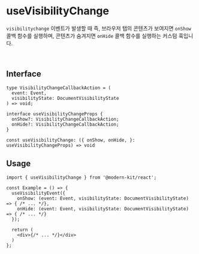 # useVisibilityChange

`visibilitychange` 이벤트가 발생할 때 즉, 브라우저 탭의 콘텐츠가 보여지면 `onShow` 콜백 함수를 실행하며, 콘텐츠가 숨겨지면 `onHide` 콜백 함수를 실행하는 커스텀 훅입니다.

<br />

## Interface
```tsx
type VisibilityChangeCallbackAction = (
  event: Event,
  visibilityState: DocumentVisibilityState
) => void;

interface useVisibilityChangeProps {
  onShow?: VisibilityChangeCallbackAction;
  onHide?: VisibilityChangeCallbackAction;
}

const useVisibilityChange: ({ onShow, onHide, }: useVisibilityChangeProps) => void
```

## Usage
```tsx
import { useVisibilityChange } from '@modern-kit/react';

const Example = () => {
  useVisibilityEvent({
    onShow: (event: Event, visibilityState: DocumentVisibilityState) => { /* ... */},
    onHide: (event: Event, visibilityState: DocumentVisibilityState) => { /* ... */}
  });

  return (
    <div>{/* ... */}</div>
  )
};
```